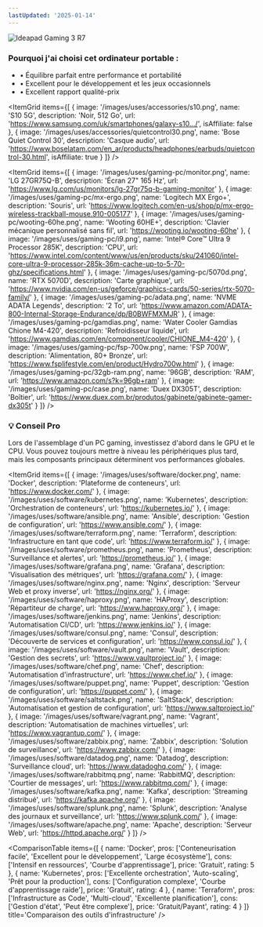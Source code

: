 ```yaml
---
lastUpdated: '2025-01-14'
---
```


<ExpandableSection title='Ordinateur portable' icon='Monitor'>
  <div className='mb-6'>
    <Image
      src='/images/uses/ideapad-3i.png'
      alt='Ideapad Gaming 3 R7'
      width={1920}
      height={1080}
      lazy={false}
      priority
      className='w-full max-w-xs mx-auto rounded-lg shadow-lg object-contain h-48'
    />
  </div>
  <div className='bg-muted/20 p-4 rounded-lg'>
    <h3 className='text-sm sm:text-base font-semibold mb-2'>Pourquoi j'ai choisi cet ordinateur portable :</h3>
    <ul className='text-xs sm:text-sm text-muted-foreground space-y-1'>
      <li>• Équilibre parfait entre performance et portabilité</li>
      <li>• Excellent pour le développement et les jeux occasionnels</li>
      <li>• Excellent rapport qualité-prix</li>
    </ul>
  </div>
</ExpandableSection>

<ExpandableSection title='Accessoires' icon='Smartphone'>

  <ItemGrid
    items={[
      {
        image: '/images/uses/accessories/s10.png',
        name: 'S10 5G',
        description: 'Noir, 512 Go',
        url: 'https://www.samsung.com/uk/smartphones/galaxy-s10.../',
        isAffiliate: false
      },
      {
        image: '/images/uses/accessories/quietcontrol30.png',
        name: 'Bose Quiet Control 30',
        description: 'Casque audio',
        url: 'https://www.boselatam.com/en_ar/products/headphones/earbuds/quietcontrol-30.html',
        isAffiliate: true
      }
    ]}
  />
</ExpandableSection>

<ExpandableSection title='PC de Gaming - Matériel' icon='Zap'>

<ItemGrid
  items={[
    {
      image: '/images/uses/gaming-pc/monitor.png',
      name: 'LG 27GR75Q-B',
      description: 'Écran 27" 165 Hz',
      url: 'https://www.lg.com/us/monitors/lg-27gr75q-b-gaming-monitor'
    },
    {
      image: '/images/uses/gaming-pc/mx-ergo.png',
      name: 'Logitech MX Ergo+',
      description: 'Souris',
      url: 'https://www.logitech.com/en-us/shop/p/mx-ergo-wireless-trackball-mouse.910-005177'
    },
    {
      image: '/images/uses/gaming-pc/wooting-60he.png',
      name: 'Wooting 60HE+',
      description: 'Clavier mécanique personnalisé sans fil',
      url: 'https://wooting.io/wooting-60he'
    },
    {
      image: '/images/uses/gaming-pc/i9.png',
      name: 'Intel® Core™ Ultra 9 Processor 285K',
      description: 'CPU',
      url: 'https://www.intel.com/content/www/us/en/products/sku/241060/intel-core-ultra-9-processor-285k-36m-cache-up-to-5-70-ghz/specifications.html'
    },
    {
      image: '/images/uses/gaming-pc/5070d.png',
      name: 'RTX 5070D',
      description: 'Carte graphique',
      url: 'https://www.nvidia.com/en-us/geforce/graphics-cards/50-series/rtx-5070-family/'
    },
    {
      image: '/images/uses/gaming-pc/adata.png',
      name: 'NVME ADATA Legends',
      description: '2 To',
      url: 'https://www.amazon.com/ADATA-800-Internal-Storage-Endurance/dp/B0BWFMXMJR'
    },
    {
      image: '/images/uses/gaming-pc/gamdias.png',
      name: 'Water Cooler Gamdias Chione M4-420',
      description: 'Refroidisseur liquide',
      url: 'https://www.gamdias.com/en/component/cooler/CHIONE_M4-420'
    },
    {
      image: '/images/uses/gaming-pc/fsp-700w.png',
      name: 'FSP 700W',
      description: 'Alimentation, 80+ Bronze',
      url: 'https://www.fsplifestyle.com/en/product/Hydro700w.html'
    },
    {
      image: '/images/uses/gaming-pc/32gb-ram.png',
      name: '96GB',
      description: 'RAM',
      url: 'https://www.amazon.com/s?k=96gb+ram'
    },
    {
      image: '/images/uses/gaming-pc/case.png',
      name: 'Duex DX305T',
      description: 'Boîtier',
      url: 'https://www.duex.com.br/produtos/gabinete/gabinete-gamer-dx305t'
    }
  ]}
/>

  <div className='mt-6 p-4 bg-green-50 dark:bg-green-950/20 border border-green-200 dark:border-green-800 rounded-lg'>
    <h3 className='text-sm font-semibold text-green-900 dark:text-green-100 mb-2'>
      💡 Conseil Pro
    </h3>
    <div className='text-xs sm:text-sm text-green-800 dark:text-green-200'>
      Lors de l'assemblage d'un PC gaming, investissez d'abord dans le GPU et le CPU. 
      Vous pouvez toujours mettre à niveau les périphériques plus tard, mais les composants principaux déterminent vos performances globales.
    </div>
  </div>
</ExpandableSection>

<ExpandableSection title='Infrastructure' icon='Shield'>

<ItemGrid
  items={[
    {
      image: '/images/uses/software/docker.png',
      name: 'Docker',
      description: 'Plateforme de conteneurs',
      url: 'https://www.docker.com/'
    },
    {
      image: '/images/uses/software/kubernetes.png',
      name: 'Kubernetes',
      description: 'Orchestration de conteneurs',
      url: 'https://kubernetes.io/'
    },
    {
      image: '/images/uses/software/ansible.png',
      name: 'Ansible',
      description: 'Gestion de configuration',
      url: 'https://www.ansible.com/'
    },
    {
      image: '/images/uses/software/terraform.png',
      name: 'Terraform',
      description: 'Infrastructure en tant que code',
      url: 'https://www.terraform.io/'
    },
    {
      image: '/images/uses/software/prometheus.png',
      name: 'Prometheus',
      description: 'Surveillance et alertes',
      url: 'https://prometheus.io/'
    },
    {
      image: '/images/uses/software/grafana.png',
      name: 'Grafana',
      description: 'Visualisation des métriques',
      url: 'https://grafana.com/'
    },
    {
      image: '/images/uses/software/nginx.png',
      name: 'Nginx',
      description: 'Serveur Web et proxy inverse',
      url: 'https://nginx.org/'
    },
    {
      image: '/images/uses/software/haproxy.png',
      name: 'HAProxy',
      description: 'Répartiteur de charge',
      url: 'https://www.haproxy.org/'
    },
    {
      image: '/images/uses/software/jenkins.png',
      name: 'Jenkins',
      description: 'Automatisation CI/CD',
      url: 'https://www.jenkins.io/'
    },
    {
      image: '/images/uses/software/consul.png',
      name: 'Consul',
      description: 'Découverte de services et configuration',
      url: 'https://www.consul.io/'
    },
    {
      image: '/images/uses/software/vault.png',
      name: 'Vault',
      description: 'Gestion des secrets',
      url: 'https://www.vaultproject.io/'
    },
    {
      image: '/images/uses/software/chef.png',
      name: 'Chef',
      description: 'Automatisation d\'infrastructure',
      url: 'https://www.chef.io/'
    },
    {
      image: '/images/uses/software/puppet.png',
      name: 'Puppet',
      description: 'Gestion de configuration',
      url: 'https://puppet.com/'
    },
    {
      image: '/images/uses/software/saltstack.png',
      name: 'SaltStack',
      description: 'Automatisation et gestion de configuration',
      url: 'https://www.saltproject.io/'
    },
    {
      image: '/images/uses/software/vagrant.png',
      name: 'Vagrant',
      description: 'Automatisation de machines virtuelles',
      url: 'https://www.vagrantup.com/'
    },
    {
      image: '/images/uses/software/zabbix.png',
      name: 'Zabbix',
      description: 'Solution de surveillance',
      url: 'https://www.zabbix.com/'
    },
    {
      image: '/images/uses/software/datadog.png',
      name: 'Datadog',
      description: 'Surveillance cloud',
      url: 'https://www.datadoghq.com/'
    },
    {
      image: '/images/uses/software/rabbitmq.png',
      name: 'RabbitMQ',
      description: 'Courtier de messages',
      url: 'https://www.rabbitmq.com/'
    },
    {
      image: '/images/uses/software/kafka.png',
      name: 'Kafka',
      description: 'Streaming distribué',
      url: 'https://kafka.apache.org/'
    },
    {
      image: '/images/uses/software/splunk.png',
      name: 'Splunk',
      description: 'Analyse des journaux et surveillance',
      url: 'https://www.splunk.com/'
    },
    {
      image: '/images/uses/software/apache.png',
      name: 'Apache',
      description: 'Serveur Web',
      url: 'https://httpd.apache.org/'
    }
  ]}
/>

  <ComparisonTable 
    items={[
      {
        name: 'Docker',
        pros: ['Conteneurisation facile', 'Excellent pour le développement', 'Large écosystème'],
        cons: ['Intensif en ressources', 'Courbe d\'apprentissage'],
        price: 'Gratuit',
        rating: 5
      },
      {
        name: 'Kubernetes',
        pros: ['Excellente orchestration', 'Auto-scaling', 'Prêt pour la production'],
        cons: ['Configuration complexe', 'Courbe d\'apprentissage raide'],
        price: 'Gratuit',
        rating: 4
      },
      {
        name: 'Terraform',
        pros: ['Infrastructure as Code', 'Multi-cloud', 'Excellente planification'],
        cons: ['Gestion d\'état', 'Peut être complexe'],
        price: 'Gratuit/Payant',
        rating: 4
      }
    ]}
    title='Comparaison des outils d\'infrastructure'
  />
</ExpandableSection>

<ExpandableSection title='Stacks' icon='Code'>
  <ItemGrid
    items={[
      {
        image: '/images/uses/software/elk.png',
        name: 'ELK Stack',
        description: 'Elasticsearch, Logstash et Kibana pour l\'analyse des journaux',
        url: 'https://www.elastic.co/what-is/elk-stack',
        isAffiliate: false
      },
      {
        image: '/images/uses/software/lamp.png',
        name: 'LAMP Stack',
        description: 'Linux, Apache, MySQL et PHP',
        url: 'https://en.wikipedia.org/wiki/LAMP_(software_bundle)',
        isAffiliate: false
      },
      {
        image: '/images/uses/software/mean.png',
        name: 'MEAN Stack',
        description: 'MongoDB, Express, Angular et Node.js',
        url: 'https://en.wikipedia.org/wiki/MEAN_stack',
        isAffiliate: false
      },
      {
        image: '/images/uses/software/mern.png',
        name: 'MERN Stack',
        description: 'MongoDB, Express, React et Node.js',
        url: 'https://en.wikipedia.org/wiki/MERN_stack',
        isAffiliate: false
      },
      {
        image: '/images/uses/software/jam.png',
        name: 'JAM Stack',
        description: 'JavaScript, APIs et Markup',
        url: 'https://jamstack.org/',
        isAffiliate: false
      }
    ]}
  />
</ExpandableSection>
